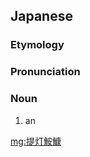 ==Japanese==
{{DEFAULTSORT:ちょうちんあんこう}}
{{ja-kanjitab|yomi=o|ちょう|ちん|あん|こう}}
{{wikipedia|lang=ja|チョウチンアンコウ}}
{{wikipedia|lang=ja|チョウチンアンコウ属}}
{{wikipedia|lang=ja|チョウチンアンコウ科}}

===Etymology===
{{com|ja|提灯|鮟鱇|tr1=chōchin|t1=[[paper]] [[lantern]]|tr2=ankō|t2=[[anglerfish]]}}

===Pronunciation===
{{ja-pron|acc=5|y=o|ちょうちん あんこう}}

===Noun===
{{ja-noun|ちょうちん あんこう|チョウチン アンコウ|hhira=ちやうちんあんかう}}

# an {{w|Atlantic footballfish}}

{{C|ja|Anglerfish}}

[[mg:提灯鮟鱇]]